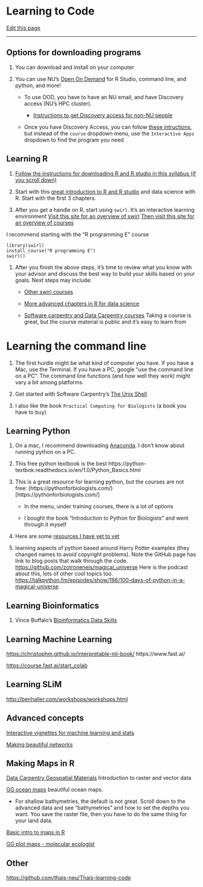 # Learning to Code

[Edit this page](https://github.com/DrK-Lo/lotterhoslabprotocols/edit/main/code_LearningToCode.qmd)

------------------------------------------------------------------------

## Options for downloading programs

1.  You can download and install on your computer

2.  You can use NU's [Open On Demand](ood.discovery.neu.edu) for R Studio, command line, and python, and more!

    -   To use OOD, you have to have an NU email, and have Discovery access (NU's HPC cluster).

        -   [Instructions to get Discovery access for non-NU people](https://github.com/DrK-Lo/lotterhoslabprotocols/blob/2205b0b11ab25138b001238eb535d09fed760fde/discovery_nonNEUpersonnel.qmd)

    -   Once you have Discovery Access, you can follow [these intructions](https://docs.google.com/document/d/1sJAnQXE8-r_4ssr5VfVv0oZKFrrrRFxspdxx2kNdaLI/edit#heading=h.61692qeq0wnf), but instead of the `course` dropdown menu, use the `Interactive Apps` dropdown to find the program you need

## **Learning R** {.unnumbered}

1.  [Follow the instructions for downloading R and R studio in this syllabus (if you scroll down)](https://docs.google.com/document/d/1-qm-gVOIb-k61PxlQvav_GZXgmZP4t7q1fjs4BN_Ov8/edit#heading=h.jl4d8sgkpjrk)

2.  Start with this [great introduction to R and R studio](https://rafalab.github.io/dsbook/getting-started.html) and data science with R. Start with the first 3 chapters.

3.  After you get a handle on R, start using `swirl`. It's an interactive learning environment [Visit this site for an overview of swirl](https://swirlstats.com/students.html) [Then visit this site for an overview of courses](https://github.com/swirldev/swirl_courses#swirl-courses)

I recommend starting with the "R programming E" course

    library(swirl)
    install_course("R programming E")
    swirl()

1.  After you finish the above steps, it's time to review what you know with your advisor and discuss the best way to build your skills based on your goals. Next steps may include:

    -   [Other swirl courses](https://swirlstats.com/scn/title.html)

    -   [More advanced chapters in R for data science](https://rafalab.github.io/dsbook/getting-started.html)

    -   [Software carpentry and Data Carpentry courses](https://carpentries.org/) Taking a course is great, but the course material is public and it's easy to learn from

# **Learning the command line** {.unnumbered}

1.  The first hurdle might be what kind of computer you have. If you have a Mac, use the Terminal. If you have a PC, google "use the command line on a PC". The command line functions (and how well they work) might vary a bit among platforms.

2.  Get started with Software Carpentry's [The Unix Shell](https://swcarpentry.github.io/shell-novice/)

3.  I also like the book `Practical Computing for Biologists` (a book you have to buy)

## **Learning Python** {.unnumbered}

1.  On a mac, I recommend downloading [Anaconda](https://www.anaconda.com/). I don't know about running python on a PC.

2.  This free python textbook is the best https://python-textbok.readthedocs.io/en/1.0/Python_Basics.html

3.  This is a great resource for learning python, but the courses are not free: (https://pythonforbiologists.com/)\[https://pythonforbiologists.com/\]

    -   In the menu, under training courses, there is a lot of options

    -   I bought the book "Introduction to Python for Biologists" and went through it myself

4.  Here are some [resources I have yet to vet](https://wiki.python.org/moin/BeginnersGuide/Programmers)

5. learning aspects of python based around Harry Potter examples (they changed names to avoid copyright problems). Note the GitHub page has link to blog posts that walk through the code. [https://github.com/zotroneneis/magical_universe](https://github.com/zotroneneis/magical_universe)
Here is the podcast about this, lots of other cool topics too. [https://talkpython.fm/episodes/show/186/100-days-of-python-in-a-magical-universe](https://talkpython.fm/episodes/show/186/100-days-of-python-in-a-magical-universe)

## **Learning Bioinformatics** {.unnumbered}

1.  Vince Buffalo's [Bioinformatics Data Skills](https://vincebuffalo.com/book/)

## **Learning Machine Learning** {.unnumbered}

[https://christophm.github.io/interpretable-ml-book/](https://christophm.github.io/interpretable-ml-book/)
https://www.fast.ai/

[https://course.fast.ai/start_colab](https://course.fast.ai/start_colab)

## **Learning SLiM** {.unnumbered}

[http://benhaller.com/workshops/workshops.html](http://benhaller.com/workshops/workshops.html)

## **Advanced concepts** {.unnumbered}

[Interactive vignettes for machine learning and stats](https://distill.pub/)

[Making beautiful networks](https://gephi.org/)

## **Making Maps in R** {.unnumbered}

[Data Carpentry Geospatial Materials](https://datacarpentry.org/organization-geospatial/) Introduction to raster and vector data

[GG ocean maps](https://mikkovihtakari.github.io/ggOceanMaps/articles/ggOceanMaps.html#advanced-use-1) beautiful ocean maps.

-   For shallow bathymetries, the default is not great. Scroll down to the advanced data and see "bathymetries" and how to set the depths you want. You save the raster file, then you have to do the same thing for your land data.

[Basic intro to maps in R](https://rpubs.com/kvistj/mapping)

[GG plot maps - molecular ecologist](https://www.molecularecologist.com/2016/07/01/making-maps-in-r-volume-2-ggplots/)

## **Other** {.unnumbered}

[https://github.com/thais-neu/Thais-learning-code](https://github.com/thais-neu/Thais-learning-code)
